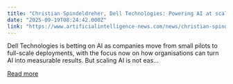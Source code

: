 ```yaml
---
title: "Christian Spindeldreher, Dell Technologies: Powering AI at scale"
date: "2025-09-19T08:24:42.000Z"
link: "https://www.artificialintelligence-news.com/news/christian-spindeldreher-dell-technologies-powering-ai-at-scale/"
---
```


Dell Technologies is betting on AI as companies move from small pilots to full-scale deployments, with the focus now on how organisations can turn AI into measurable results. But scaling AI is not eas...

[Read more](https://www.artificialintelligence-news.com/news/christian-spindeldreher-dell-technologies-powering-ai-at-scale/)
